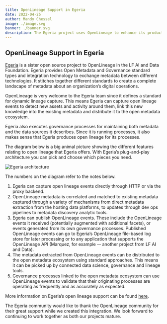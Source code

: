 ```yaml
---
title: OpenLineage Support in Egeria
date: 2022-04-25
author: Mandy Chessel
image: ./image.svg
banner: ./banner.svg
description: The Egeria project uses OpenLineage to enhance its production of holistic metadata about an organization's operations.
---
```

## OpenLineage Support in Egeria 

[Egeria](https://egeria-project.org) is a sister open source project to OpenLineage in the LF AI and Data Foundation. Egeria provides Open Metadata and Governance standard types and integration technology to exchange metadata between different technologies. It stitches together different standards to create a complete landscape of metadata about an organization’s digital operations.

OpenLineage is very welcome to the Egeria team since it defines a standard for dynamic lineage capture.  This means Egeria can capture open lineage events to detect new assets and activity around them, link this new knowledge into the existing metadata and distribute it to the open metadata ecosystem.

Egeria also executes governance processes for maintaining both metadata and the data sources it describes. Since it is running processes, it also makes sense that Egeria produces open lineage for its processes.

The diagram below is a big animal picture showing the different features relating to open lineage that Egeria offers. With Egeria’s plug-and-play architecture you can pick and choose which pieces you need.

![Egeria architecture](./open-lineage-blog.svg)

The numbers on the diagram refer to the notes below.
1. Egeria can capture open lineage events directly through HTTP or via the proxy backend.
2. OpenLineage metadata is correlated and matched to existing metadata captured through a variety of mechanisms from direct metadata extraction from the hosting data platforms, to updates through dev ops pipelines to metadata discovery analytic tools.
3. Egeria can publish OpenLineage events. These include the OpenLineage events it received (potentially augmented with additional facets), or events generated from its own governance processes. Published OpenLineage events can go to Egeria’s OpenLineage file-based log store for later processing or to any application that supports the OpenLineage API (Marquez, for example -- another project from LF AI and Data).
4. The metadata extracted from OpenLineage events can be distributed to the open metadata ecosystem using standard approaches. This means it can be picked up by connected data science, governance and lineage tools.
5. Governance processes linked to the open metadata ecosystem can use OpenLineage events to validate that their originating processes are operating as frequently and as accurately as expected.

More information on Egeria’s open lineage support can be found [here](https://egeria-project.org/features/lineage-management/overview/#the-openlineage-standard).

The Egeria community would like to thank the OpenLineage community for their great support while we created this integration. We look forward to continuing to work together as both our projects mature.
